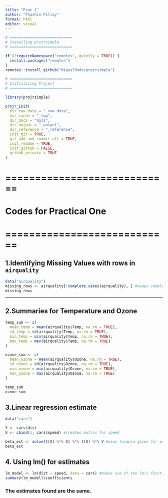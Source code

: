 ---
title: "Prac 1"
author: "Thashin Pillay"
format: html
editor: visual
---

```{r}

# ============================
# Installing projrsimple
# ============================

if (!requireNamespace("remotes", quietly = TRUE)) {
  install.packages("remotes")
}
remotes::install_github("MiguelRodo/projrsimple")

# ============================
# Initializing Project
# ============================

library(projrsimple)

projr_init(
  dir_raw_data = "_raw_data",
  dir_cache = "_tmp",
  dir_docs = "docs",
  dir_output = "_output",
  dir_reference = "_reference",
  init_git = TRUE,
  git_add_and_commit_all = TRUE,
  init_readme = TRUE,
  init_github = FALSE,
  github_private = TRUE
)
```

# ============================

# Codes for Practical One

# ============================

## 1.Identifying Missing Values with rows in `airquality`

```{r}
data("airquality")
missing_rows <- airquality[!complete.cases(airquality), ] #swaps complete cases to find missing values
missing_rows
```

------------------------------------------------------------------------

## 2.Summaries for Temperature and Ozone

```{r}

temp_sum <- c(
  mean_temp = mean(airquality$Temp, na.rm = TRUE),
  sd_temp = sd(airquality$Temp, na.rm = TRUE),
  min_temp = min(airquality$Temp, na.rm = TRUE),
  max_temp = max(airquality$Temp, na.rm = TRUE)
)

ozone_sum <- c(
  mean_ozone = mean(airquality$Ozone, na.rm = TRUE),
  sd_ozone = sd(airquality$Ozone, na.rm = TRUE),
  min_ozone = min(airquality$Ozone, na.rm = TRUE),
  max_ozone = max(airquality$Ozone, na.rm = TRUE)
)

temp_sum
ozone_sum

```

## 3.Linear regression estimate

```{r}

data("cars")

Y <- cars$dist
X <- cbind(1, cars$speed) #creates matrix for speed

beta_est <- solve(t(X) %*% X) %*% t(X) %*% Y #uses formula given for estimates
beta_est
```

## 4. Using lm() for estimates

```{r}

lm_model <- lm(dist ~ speed, data = cars) #makes use of the lm() function
summary(lm_model)$coefficients
```

### The estimates found are the same.

